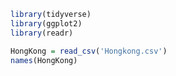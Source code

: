 ```{r}
library(tidyverse)
library(ggplot2)
library(readr)
```

```{r}
HongKong = read_csv('Hongkong.csv')
names(HongKong)
```

